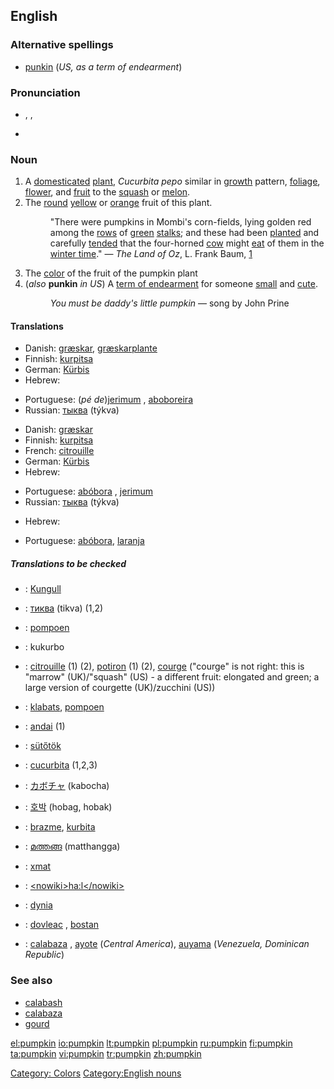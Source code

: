 ==English==
===Alternative spellings===
*[[punkin]] (''US, as a term of endearment'')

===Pronunciation===
*{{AHD|pŭmpʹkin}}, {{IPA|/ˈpʌmpkɪn/}}, {{SAMPA|/"pVmpkin/}}
*{{audio|en-us-pumpkin.ogg|Audio (US)}}

===Noun===
{{en-noun}}

# A [[domesticated]] [[plant]], ''Cucurbita pepo'' similar in [[growth]] pattern, [[foliage]], [[flower]], and [[fruit]] to the [[squash]] or [[melon]].
# The [[round]] [[yellow]] or [[orange]] fruit of this plant.
#:"There were pumpkins in Mombi's corn-fields, lying golden red among the [[row]]s of [[green]] [[stalk]]s; and these had been [[plant|planted]] and carefully [[tend|tended]] that the four-horned [[cow]] might [[eat]] of them in the [[winter time]]." &mdash; ''The Land of Oz'', L. Frank Baum, [http://www.literature.org/authors/baum-l-frank/the-marvelous-land-of-oz/chapter-01.html]
# The [[color]] of the fruit of the pumpkin plant<!-- <nowiki>#</nowiki>FF8127.-->
#(''also'' '''punkin''' ''in US'') A [[term of endearment]] for someone [[small]] and [[cute]].
#:''You must be daddy's little pumpkin'' &mdash; song by John Prine

====Translations====
{{trans-top|plant}}
*Danish: [[græskar]], [[græskar]][[plante]]
*Finnish: [[kurpitsa]]
*German: [[Kürbis]] {{m}}
*Hebrew: {{he-translation|דלעת|dlá`at}} {{f}}
{{trans-mid}}
*Portuguese: (''pé de'')[[jerimum]] {{m}} {{italbrac|Brazil}}, [[aboboreira]] {{f}}
*Russian: [[тыква]] (týkva) {{f}}
{{trans-bottom}}

{{trans-top|fruit of this plant}}
*Danish: [[græskar]]
*Finnish: [[kurpitsa]]
*French: [[citrouille]] {{f}}
*German: [[Kürbis]] {{m}}
*Hebrew: {{he-translation|דלעת|dlá`at}} {{f}}
{{trans-mid}}
*Portuguese: [[abóbora]] {{f}}, [[jerimum]] {{m}} {{italbrac|Brazil}}
*Russian: [[тыква]] (týkva) {{f}}
{{trans-bottom}}

{{trans-top|color}}
*Hebrew: {{he-translation|דלעת|dlá`at}} {{f}}
{{trans-mid}}
*Portuguese: [[abóbora]], [[laranja]]
{{trans-bottom}}

{{trans-top|term of endearment}}
{{trans-mid}}
{{trans-bottom}}

=====Translations to be checked=====
{{checktrans}}
*{{ttbc|Albanian}}: [[Kungull]]
*{{ttbc|Bulgarian}}: [[тиква]] (tikva) {{f}} (1,2)
*{{ttbc|Dutch}}: [[pompoen]] {{f}}
*{{ttbc|Esperanto}}: kukurbo
*{{ttbc|French}}: [[citrouille]] {{f}} (1) (2), [[potiron]] {{m}} (1) (2), [[courge]] {{f}} ("courge" is not right: this is "marrow" (UK)/"squash" (US) - a different fruit: elongated and green; a large version of courgette (UK)/zucchini (US))
*{{ttbc|Frisian}}: [[klabats]], [[pompoen]]
*{{ttbc|Guarani}}: [[andai]] (1)
*{{ttbc|Hungarian}}: [[sütőtök]]
*{{ttbc|Interlingua}}: [[cucurbita]] (1,2,3)
*{{ttbc|Japanese}}: [[カボチャ]] (kabocha)
*{{ttbc|Korean}}: [[호박]] (hobag, hobak)
*{{ttbc|Lojban}}: [[brazme]], [[kurbita]]
*{{ttbc|Malayalam}}: [[മത്തങ്ങ]] (matthangga)
*{{ttbc|Maricopa}}: [[xmat]]
*{{ttbc|O'odham}}: [[<nowiki>ha:l</nowiki>]]
*{{ttbc|Polish}}: [[dynia]] {{f}}
*{{ttbc|Romanian}}: [[dovleac]] {{m}}, [[bostan]] {{m}}
*{{ttbc|Spanish}}: [[calabaza]] {{f}}, [[ayote]] {{m}} (''Central America''), [[auyama]] (''Venezuela, Dominican Republic'')

===See also===
*[[calabash]]
*[[calabaza]]
*[[gourd]]

[[Category: Colors]]
[[Category:English nouns]]

[[el:pumpkin]]
[[io:pumpkin]]
[[lt:pumpkin]]
[[pl:pumpkin]]
[[ru:pumpkin]]
[[fi:pumpkin]]
[[ta:pumpkin]]
[[vi:pumpkin]]
[[tr:pumpkin]]
[[zh:pumpkin]]